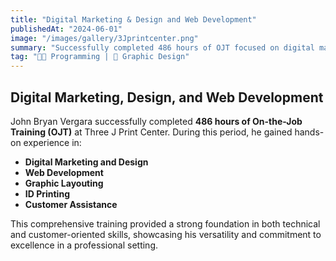 ```yaml
---  
title: "Digital Marketing & Design and Web Development"  
publishedAt: "2024-06-01"  
image: "/images/gallery/3Jprintcenter.png"  
summary: "Successfully completed 486 hours of OJT focused on digital marketing, web development, and customer assistance."  
tag: "👨‍💻 Programming | 🎨 Graphic Design"  
---  
```


## Digital Marketing, Design, and Web Development  

John Bryan Vergara successfully completed **486 hours of On-the-Job Training (OJT)** at Three J Print Center. During this period, he gained hands-on experience in:  
- **Digital Marketing and Design**  
- **Web Development**  
- **Graphic Layouting**  
- **ID Printing**  
- **Customer Assistance**  

This comprehensive training provided a strong foundation in both technical and customer-oriented skills, showcasing his versatility and commitment to excellence in a professional setting.  
